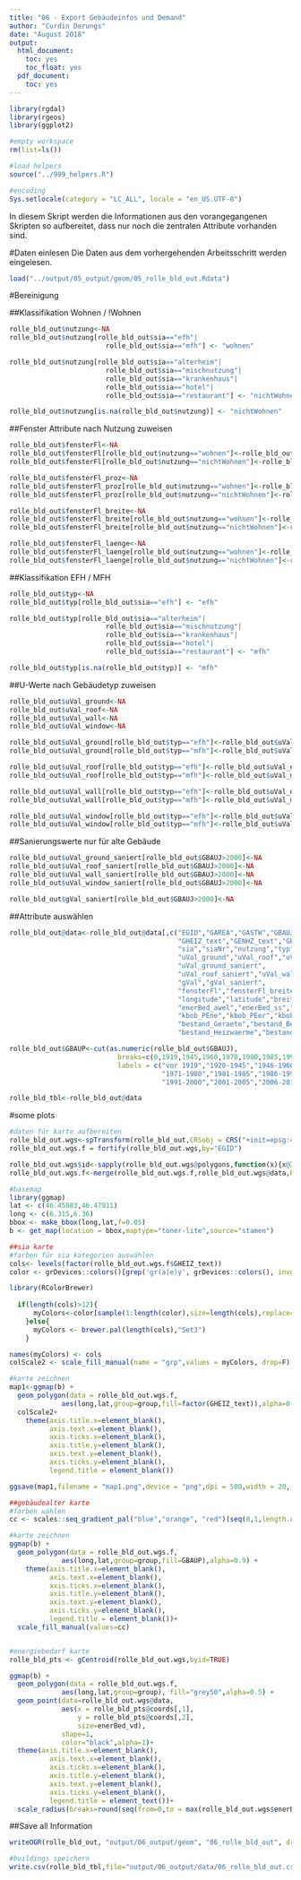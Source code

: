 ```yaml
---
title: "06 - Export Gebäudeinfos und Demand"
author: "Curdin Derungs"
date: "August 2018"
output:
  html_document:
    toc: yes
    toc_float: yes
  pdf_document:
    toc: yes
---
```


```r
library(rgdal)
library(rgeos)
library(ggplot2)

#empty workspace
rm(list=ls())

#load helpers
source("../999_helpers.R")

#encoding
Sys.setlocale(category = "LC_ALL", locale = "en_US.UTF-8")
```

In diesem Skript werden die Informationen aus den vorangegangenen Skripten so aufbereitet, dass nur noch die zentralen Attribute vorhanden sind.

#Daten einlesen
Die Daten aus dem vorhergehenden Arbeitsschritt werden eingelesen.
```r
load("../output/05_output/geom/05_rolle_bld_out.Rdata")
```

#Bereinigung

##Klassifikation Wohnen / !Wohnen
```r
rolle_bld_out$nutzung<-NA
rolle_bld_out$nutzung[rolle_bld_out$sia=="efh"|
                        rolle_bld_out$sia=="mfh"] <- "wohnen"

rolle_bld_out$nutzung[rolle_bld_out$sia=="alterheim"|
                        rolle_bld_out$sia=="mischnutzung"|
                        rolle_bld_out$sia=="krankenhaus"|
                        rolle_bld_out$sia=="hotel"|
                        rolle_bld_out$sia=="restaurant"] <- "nichtWohnen"

rolle_bld_out$nutzung[is.na(rolle_bld_out$nutzung)] <- "nichtWohnen"
```

##Fenster Attribute nach Nutzung zuweisen
```r
rolle_bld_out$fensterFl<-NA
rolle_bld_out$fensterFl[rolle_bld_out$nutzung=="wohnen"]<-rolle_bld_out$fensterFl_wohnen[rolle_bld_out$nutzung=="wohnen"]
rolle_bld_out$fensterFl[rolle_bld_out$nutzung=="nichtWohnen"]<-rolle_bld_out$fensterFl_nichtWohnen[rolle_bld_out$nutzung=="nichtWohnen"]

rolle_bld_out$fensterFl_proz<-NA
rolle_bld_out$fensterFl_proz[rolle_bld_out$nutzung=="wohnen"]<-rolle_bld_out$prozFl_wohnen[rolle_bld_out$nutzung=="wohnen"]
rolle_bld_out$fensterFl_proz[rolle_bld_out$nutzung=="nichtWohnen"]<-rolle_bld_out$prozFl_nichtWohnen[rolle_bld_out$nutzung=="nichtWohnen"]

rolle_bld_out$fensterFl_breite<-NA
rolle_bld_out$fensterFl_breite[rolle_bld_out$nutzung=="wohnen"]<-rolle_bld_out$fensterFl_wohnen_breite[rolle_bld_out$nutzung=="wohnen"]
rolle_bld_out$fensterFl_breite[rolle_bld_out$nutzung=="nichtWohnen"]<-rolle_bld_out$fensterFl_nichtWohnen_breite[rolle_bld_out$nutzung=="nichtWohnen"]

rolle_bld_out$fensterFl_laenge<-NA
rolle_bld_out$fensterFl_laenge[rolle_bld_out$nutzung=="wohnen"]<-rolle_bld_out$fensterFl_wohnen_laenge[rolle_bld_out$nutzung=="wohnen"]
rolle_bld_out$fensterFl_laenge[rolle_bld_out$nutzung=="nichtWohnen"]<-rolle_bld_out$fensterFl_nichtWohnen_laenge[rolle_bld_out$nutzung=="nichtWohnen"]
```

##Klassifikation EFH / MFH
```r
rolle_bld_out$typ<-NA
rolle_bld_out$typ[rolle_bld_out$sia=="efh"] <- "efh"

rolle_bld_out$typ[rolle_bld_out$sia=="alterheim"|
                        rolle_bld_out$sia=="mischnutzung"|
                        rolle_bld_out$sia=="krankenhaus"|
                        rolle_bld_out$sia=="hotel"|
                        rolle_bld_out$sia=="restaurant"] <- "mfh"

rolle_bld_out$typ[is.na(rolle_bld_out$typ)] <- "mfh"
```

##U-Werte nach Gebäudetyp zuweisen
```r
rolle_bld_out$uVal_ground<-NA
rolle_bld_out$uVal_roof<-NA
rolle_bld_out$uVal_wall<-NA
rolle_bld_out$uVal_window<-NA

rolle_bld_out$uVal_ground[rolle_bld_out$typ=="efh"]<-rolle_bld_out$uVal_efh_ground[rolle_bld_out$typ=="efh"]
rolle_bld_out$uVal_ground[rolle_bld_out$typ=="mfh"]<-rolle_bld_out$uVal_mfh_ground[rolle_bld_out$typ=="mfh"]

rolle_bld_out$uVal_roof[rolle_bld_out$typ=="efh"]<-rolle_bld_out$uVal_efh_roof[rolle_bld_out$typ=="efh"]
rolle_bld_out$uVal_roof[rolle_bld_out$typ=="mfh"]<-rolle_bld_out$uVal_mfh_roof[rolle_bld_out$typ=="mfh"]

rolle_bld_out$uVal_wall[rolle_bld_out$typ=="efh"]<-rolle_bld_out$uVal_efh_wall[rolle_bld_out$typ=="efh"]
rolle_bld_out$uVal_wall[rolle_bld_out$typ=="mfh"]<-rolle_bld_out$uVal_mfh_wall[rolle_bld_out$typ=="mfh"]

rolle_bld_out$uVal_window[rolle_bld_out$typ=="efh"]<-rolle_bld_out$uVal_efh_window[rolle_bld_out$typ=="efh"]
rolle_bld_out$uVal_window[rolle_bld_out$typ=="mfh"]<-rolle_bld_out$uVal_mfh_window[rolle_bld_out$typ=="mfh"]
```

##Sanierungswerte nur für alte Gebäude
```r
rolle_bld_out$uVal_ground_saniert[rolle_bld_out$GBAUJ>2000]<-NA
rolle_bld_out$uVal_roof_saniert[rolle_bld_out$GBAUJ>2000]<-NA
rolle_bld_out$uVal_wall_saniert[rolle_bld_out$GBAUJ>2000]<-NA
rolle_bld_out$uVal_window_saniert[rolle_bld_out$GBAUJ>2000]<-NA

rolle_bld_out$gVal_saniert[rolle_bld_out$GBAUJ>2000]<-NA
```

##Attribute auswählen
```r
rolle_bld_out@data<-rolle_bld_out@data[,c("EGID","GAREA","GASTW","GBAUJ","ebf","GKLAS_text",
                                          "GHEIZ_text","GENHZ_text","GENWW_text","GKAT_text","GWWV",
                                          "sia","siaNr","nutzung","typ","denkmalschutz",
                                          "uVal_ground","uVal_roof","uVal_wall","uVal_window",
                                          "uVal_ground_saniert",
                                          "uVal_roof_saniert","uVal_wall_saniert","uVal_window_saniert",
                                          "gVal","gVal_saniert",
                                          "fensterFl","fensterFl_breite","fensterFl_laenge","fensterFl_proz",
                                          "longitude","latitude","breite","laenge","ausricht",
                                          "enerBed_awel","enerBed_ss","enerBed_vd","enerVer_re","nutzungsgrad",
                                          "kbob_PEne","kbob_PEer","kbob_GHG",
                                          "bestand_Geraete","bestand_Beleuchtung","bestand_Lueftung","bestand_Klimakaelte",
                                          "bestand_Heizwaerme","bestand_Warmwasser")]

rolle_bld_out$GBAUP<-cut(as.numeric(rolle_bld_out$GBAUJ),
                           breaks=c(0,1919,1945,1960,1970,1980,1985,1990,1995,2000,2005,2010,2015,2500),
                           labels = c("vor 1919","1920-1945","1946-1960","1961-1970",
                                      "1971-1980","1981-1985","1986-1990","1991-1995",
                                      "1991-2000","2001-2005","2006-2010","2011-2015","nach 2015"))

rolle_bld_tbl<-rolle_bld_out@data
```

#some plots
```r
#daten für karte aufbereiten
rolle_bld_out.wgs<-spTransform(rolle_bld_out,CRSobj = CRS("+init=epsg:4326"))
rolle_bld_out.wgs.f = fortify(rolle_bld_out.wgs,by="EGID")

rolle_bld_out.wgs$id<-sapply(rolle_bld_out.wgs@polygons,function(x){x@ID})
rolle_bld_out.wgs.f<-merge(rolle_bld_out.wgs.f,rolle_bld_out.wgs@data,by="id")

#basemap
library(ggmap)
lat <- c(46.45083,46.47911)
long <- c(6.315,6.36)
bbox <- make_bbox(long,lat,f=0.05)
b <- get_map(location = bbox,maptype="toner-lite",source="stamen")

##sia karte
#farben für sia kategorien auswählen
cols<- levels(factor(rolle_bld_out.wgs.f$GHEIZ_text))
color <- grDevices::colors()[grep('gr(a|e)y', grDevices::colors(), invert = T)]

library(RColorBrewer)
    
  if(length(cols)>12){
      myColors<-color[sample(1:length(color),size=length(cols),replace=F)]
    }else{
      myColors <- brewer.pal(length(cols),"Set3")
    }

names(myColors) <- cols
colScale2 <- scale_fill_manual(name = "grp",values = myColors, drop=F)

#karte zeichnen
map1<-ggmap(b) +
  geom_polygon(data = rolle_bld_out.wgs.f,
             aes(long,lat,group=group,fill=factor(GHEIZ_text)),alpha=0.9) +
  colScale2+
    theme(axis.title.x=element_blank(),
          axis.text.x=element_blank(),
          axis.ticks.x=element_blank(),
          axis.title.y=element_blank(),
          axis.text.y=element_blank(),
          axis.ticks.y=element_blank(),
          legend.title = element_blank())

ggsave(map1,filename = "map1.png",device = "png",dpi = 500,width = 20, units = "cm")

##gebäudealter karte
#farben wählen
cc <- scales::seq_gradient_pal("blue","orange", "red")(seq(0,1,length.out=length(levels(factor(rolle_bld_out.wgs.f$GBAUP)))))

#karte zeichnen
ggmap(b) +
  geom_polygon(data = rolle_bld_out.wgs.f,
             aes(long,lat,group=group,fill=GBAUP),alpha=0.9) +
    theme(axis.title.x=element_blank(),
          axis.text.x=element_blank(),
          axis.ticks.x=element_blank(),
          axis.title.y=element_blank(),
          axis.text.y=element_blank(),
          axis.ticks.y=element_blank(),
          legend.title = element_blank())+
  scale_fill_manual(values=cc)


#energiebedarf karte
rolle_bld_pts <- gCentroid(rolle_bld_out.wgs,byid=TRUE)

ggmap(b) +
  geom_polygon(data = rolle_bld_out.wgs.f,
             aes(long,lat,group=group), fill="grey50",alpha=0.5) +
  geom_point(data=rolle_bld_out.wgs@data,
             aes(x = rolle_bld_pts@coords[,1],
                 y = rolle_bld_pts@coords[,2],
                 size=enerBed_vd),
             shape=1,
             color="black",alpha=1)+
  theme(axis.title.x=element_blank(),
          axis.text.x=element_blank(),
          axis.ticks.x=element_blank(),
          axis.title.y=element_blank(),
          axis.text.y=element_blank(),
          axis.ticks.y=element_blank(),
          legend.title = element_text())+
  scale_radius(breaks=round(seq(from=0,to = max(rolle_bld_out.wgs$enerBed_vd,na.rm=T),by = 300000)),range = c(.5, 10))+ guides(size=guide_legend(title="Energiebedarf (kWh/a)"))
```


##Save all Information
```r
writeOGR(rolle_bld_out, "output/06_output/geom", "06_rolle_bld_out", driver="ESRI Shapefile",overwrite_layer = T)

#buildings speichern
write.csv(rolle_bld_tbl,file="output/06_output/data/06_rolle_bld_out.csv")
```
   
